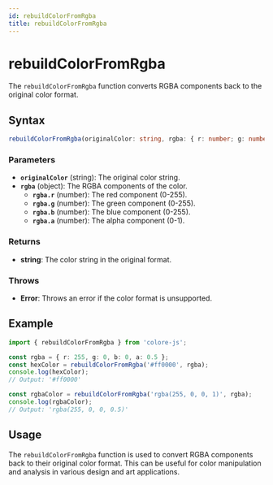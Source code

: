 ```yaml
---
id: rebuildColorFromRgba
title: rebuildColorFromRgba
---
```


# rebuildColorFromRgba

The `rebuildColorFromRgba` function converts RGBA components back to the original color format.

## Syntax

```typescript
rebuildColorFromRgba(originalColor: string, rgba: { r: number; g: number; b: number; a: number }): string
```

### Parameters

- **`originalColor`** (string): The original color string.
- **`rgba`** (object): The RGBA components of the color.
  - **`rgba.r`** (number): The red component (0-255).
  - **`rgba.g`** (number): The green component (0-255).
  - **`rgba.b`** (number): The blue component (0-255).
  - **`rgba.a`** (number): The alpha component (0-1).

### Returns

- **string**: The color string in the original format.

### Throws

- **Error**: Throws an error if the color format is unsupported.

## Example

```typescript
import { rebuildColorFromRgba } from 'colore-js';

const rgba = { r: 255, g: 0, b: 0, a: 0.5 };
const hexColor = rebuildColorFromRgba('#ff0000', rgba);
console.log(hexColor);
// Output: '#ff0000'

const rgbaColor = rebuildColorFromRgba('rgba(255, 0, 0, 1)', rgba);
console.log(rgbaColor);
// Output: 'rgba(255, 0, 0, 0.5)'
```

## Usage

The `rebuildColorFromRgba` function is used to convert RGBA components back to their original color format. This can be useful for color manipulation and analysis in various design and art applications.
